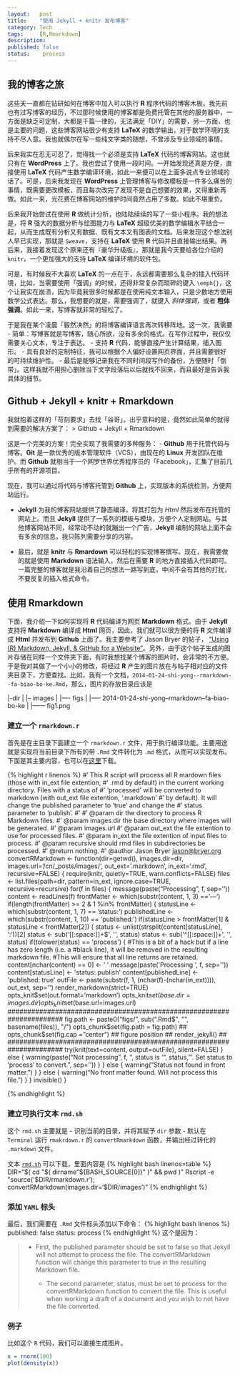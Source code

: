 ```yaml
---
layout:   post
title:    "使用 Jekyll + knitr 发布博客"
category: Tech 
tags:     [R,Rmarkdown]
description: 
published: false
status:    process
---
```


## 我的博客之旅

这些天一直都在钻研如何在博客中加入可以执行 **R** 程序代码的博客木板。我先前也有过写博客的经历，不过那时候使用的博客都是免费托管在其他的服务器中，一方面是缺乏可定制，大都是千篇一律的，无法满足「DIY」的需要，另一方面，也是主要的问题，这些博客网站很少有支持 **LaTeX** 的数学输出，对于数学环境的支持不尽人意。我也就偶尔在写一些纯文字类的随想，不曾涉及专业领域的事情。

后来我实在忍无可忍了，觉得找一个必须是支持 **LaTeX** 代码的博客网站。这也就只有在 **WordPress** 上了。我也尝试了使用一段时间。一开始发现还真是方便，直接使用 **LaTeX** 代码产生数学编译环境，如此一来便可以在上面多说点专业领域的话了。可是，后来我发现在 **WordPress** 上管理博客与修改模板是一件多么痛苦的事情，既需要更改模板，而且每次改完了发现不是自己想要的效果，又得重新再做。如此一来，光花费在博客网站的维护时间竟然占用了多数。如此不堪重负。

后来我开始尝试在使用  **R** 做统计分析，也陆陆续续的写了一些小程序。我的想法是，将 **R** 强大的数据分析与绘图能力与 **LaTeX** 超级优美的数学编辑水平结合一起，从而生成既有分析又有数据、既有文本又有图表的文档。后来发现这个想法别人早已实现，那就是 `Sweave`，支持在 **LaTeX** 使用 **R** 代码并且直接输出结果。再后来，我接着发现这个原来还有『豪华升级版』，那就是我今天要给各位介绍的 `knitr`，一个更加强大的支持 **LaTeX** 编译环境的软件包。

可是，有时候我不大喜欢 **LaTeX** 的一点在于，永远都需要那么复杂的插入代码环境，比如，当需要使用「强调」的时候，还得非常复杂而琐碎的键入 `\emph{}`，这个让我实在崩溃，因为毕竟我很多时候都是在使用纯文本输入，只是少数地方使用数学公式表达。那么，我想要的就是，需要强调了，就键入 *斜体强调*，或者 **粗体强调**。如此一来，写博客就非常的轻松了。

于是我在某个凌晨「毅然决然」的将博客编译语言再次转移阵地。这一次，我需要
 - 简单：写博客就是写博客，随心所欲，没有多余的格式。在写作过程中，我仅仅需要关心文本，专注于表达。
 - 支持 **R** 代码，能够直接产生计算结果，插入图形。
 - 具有良好的定制特征，我可以根据个人偏好设置网页界面，并且需要很好的可持续维护性。
 - 最后是能够记录我在不同时间段写作的备份，方便随时「倒带」。这样我就不用担心删除当下文字段落后以后就找不回来，而且最好是告诉我具体的细节。
 
## Github + Jekyll + knitr + Rmarkdown

我就抱着这样的「苛刻要求」去找「谷哥」。出乎意料的是，竟然如此简单的就得到需要的解决方案了：
> Github + Jekyll + Rmarkdown

这是一个完美的方案！完全实现了我需要的多种服务：
- **Github** 用于托管代码与博客。**Git** 是一款优秀的版本管理软件（VCS），由现在的 **Linux** 开发团队在维护。而 **Github** 就相当于一个网罗世界优秀程序员的「Facebook」，汇集了目前几乎所有的开源项目。

  现在，我可以通过将代码与博客托管到 **Github** 上，实现版本的系统检测，方便网站运行。
  
- **Jekyll** 为我的博客网站提供了静态编译，将其打包为 *Html* 然后发布在托管的网站上。而且 **Jekyll** 提供了一系列的模板与模块，方便个人定制网站。与其他博客网站不同，经常动不动的就蹦出一个广告，**Jekyll** 编制的网站上面不会有多余的信息，我只陈列需要分享的内容。

- 最后，就是 **knitr** 与 **Rmardown** 可以轻松的实现博客撰写。现在，我需要做的就是使用 **Markdown** 语法输入，然后在需要 **R** 的地方直接插入代码即可。一篇完整的博客就是我沿着自己的想法一路写到底，中间不会有其他的打扰，不要反复的插入格式命令。

## 使用 **Rmarkdown** 

下面，我介绍一下如何实现将 **R** 代码编译为网页 **Markdown** 格式。由于 **Jekyll** 支持将 **Markdown** 编译成 **Html** 网页，因此，我们就可以很方便的将 **R** 文件编译成 **Html** 并发布到 **Github** 上面了。我主要参考了 Jason Bryer 的帖子， ["Using (R) Markdown, Jekyll, & GitHub for a Website"](http://jason.bryer.org/posts/2012-12-10/Markdown_Jekyll_R_for_Blogging.html)。另外，由于这个帖子生成的图片存储在同样一个文件夹下面，有时我想找某个博客的图片时，会非常的不方便。于是我对其做了一个小小的修改，将经过 **R** 产生的图片放在与帖子相对应的文件夹目录下，方便查找。比如，我有一个文档，`2014-01-24-shi-yong--rmarkdown--fa-biao-bo-ke.Rmd`，那么，图片的存放目录应该是

|-dir
|
|-- images
|
|---- figs
|
|----- 2014-01-24-shi-yong--rmarkdown--fa-biao-bo-ke
|
|------ fig1.png

### 建立一个 `rmarkdown.r`

首先是在主目录下面建立一个 `rmarkdown.r` 文件，用于执行编译功能。主要用途就是实现将当前目录下所有的带 `.Rmd` 文件转化为 `.md` 格式，从而可以实现发布。下面是其主要内容，也可以在[这里](/cn/_post/rmarkdwn.r)下载。

{% highlight r linenos %}
#' This R script will process all R mardown files (those with in_ext file extention,
#' .rmd by default) in the current working directory. Files with a status of
#' 'processed' will be converted to markdown (with out_ext file extention, '.markdown'
#' by default). It will change the published parameter to 'true' and change the
#' status parameter to 'publish'.
#' 
#' @param dir the directory to process R Markdown files.
#' @param images.dir the base directory where images will be generated.
#' @param images.url
#' @param out_ext the file extention to use for processed files.
#' @param in_ext the file extention of input files to process.
#' @param recursive should rmd files in subdirectories be processed.
#' @return nothing.
#' @author Jason Bryer <jason@bryer.org>
convertRMarkdown <- function(dir=getwd(), images.dir=dir, images.url='/cn/_posts/images/',
  						 out_ext='.markdown', in_ext='.rmd', recursive=FALSE) {
	require(knitr, quietly=TRUE, warn.conflicts=FALSE)
	files <- list.files(path=dir, pattern=in_ext, ignore.case=TRUE, recursive=recursive)
	for(f in files) {
		message(paste("Processing ", f, sep=''))
		content <- readLines(f)
		frontMatter <- which(substr(content, 1, 3) == '---')
		if(length(frontMatter) >= 2 & 1 %in% frontMatter) {
			statusLine <- which(substr(content, 1, 7) == 'status:')
			publishedLine <- which(substr(content, 1, 10) == 'published:')
			if(statusLine > frontMatter[1] & statusLine < frontMatter[2]) {
				status <- unlist(strsplit(content[statusLine], ':'))[2]
				status <- sub('[[:space:]]+$', '', status)
				status <- sub('^[[:space:]]+', '', status)
				if(tolower(status) == 'process') {
					#This is a bit of a hack but if a line has zero length (i.e. a
					#black line), it will be removed in the resulting markdown file.
					#This will ensure that all line returns are retained.
					content[nchar(content) == 0] <- ' '
					message(paste('Processing ', f, sep=''))
					content[statusLine] <- 'status: publish'
					content[publishedLine] <- 'published: true'
					outFile <- paste(substr(f, 1, (nchar(f)-(nchar(in_ext)))), out_ext, sep='')
					render_markdown(strict=TRUE)
					opts_knit$set(out.format='markdown')
					opts_knit$set(base.dir=images.dir)
					opts_knit$set(base.url=images.url)
          ######################################################################
					fig.path <- paste0("figs/", sub(".Rmd$", "", basename(files)), "/")
					opts_chunk$set(fig.path = fig.path)
					## opts_chunk$set(fig.cap = "center")  ## figure position
					## render_jekyll()        ##
          ######################################################################
					try(knit(text=content, output=outFile), silent=FALSE)
				} else {
					warning(paste("Not processing ", f, ", status is '", status, 
								  "'. Set status to 'process' to convert.", sep=''))
				}
			} else {
				warning("Status not found in front matter.")
			}
		} else {
			warning("No front matter found. Will not process this file.")
		}
	}
	invisible()
}

{% endhighlight %}

### 建立可执行文本 `rmd.sh`

这个 `rmd.sh` 主要就是
- 识别当前的目录，并将其赋予 `dir` 参数
- 默认在 `Terminal` 运行 `rmakrdown.r` 的 `convertRmarkdown` 函数，并输出经过转化的 `.markdown` 文件。

文本 [`rmd.sh`](/cn/_post/rmd.sh) 可以下载，里面内容是
{% highlight bash linenos=table %}
DIR="$( cd "$( dirname "${BASH_SOURCE[0]}" )" && pwd )"
Rscript -e "source('$DIR/rmarkdown.r'); convertRMarkdown(images.dir='$DIR/images')"
{% endhighlight %}

### 添加 `YAML` 标头
 
最后，我们需要在 `.Rmd` 文件标头添加以下命令：
{% highlight bash linenos %}
published: false
status: process
{% endhighlight %}
这个是因为：
<blockquote>
  <p> - First, the published parameter should be set to false so that Jekyll will not attempt to process the file. The convertRMarkdown function will change this parameter to true in the resulting Markdown file. </p>
  
  <p> - The second parameter, status, must be set to process for the convertRMarkdown function to convert the file. This is useful when working a draft of a document and you wish to not have the file converted. </p>
</blockquote>

### 例子

比如这个 `R` 代码，我们可以直接生成图片。
```r
x = rnorm(100)
plot(density(x))
```


